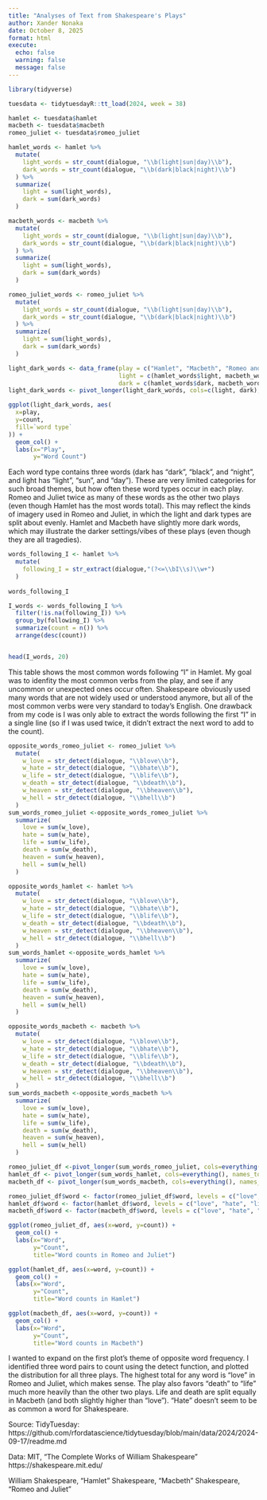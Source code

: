 ```yaml
---
title: "Analyses of Text from Shakespeare's Plays"
author: Xander Nonaka
date: October 8, 2025 
format: html 
execute: 
  echo: false
  warning: false
  message: false
---
```


```r
library(tidyverse)
```

```r
tuesdata <- tidytuesdayR::tt_load(2024, week = 38)

hamlet <- tuesdata$hamlet
macbeth <- tuesdata$macbeth
romeo_juliet <- tuesdata$romeo_juliet
```

```r
hamlet_words <- hamlet %>% 
  mutate(
    light_words = str_count(dialogue, "\\b(light|sun|day)\\b"),
    dark_words = str_count(dialogue, "\\b(dark|black|night)\\b")
  ) %>% 
  summarize(
    light = sum(light_words),
    dark = sum(dark_words)
  )

macbeth_words <- macbeth %>% 
  mutate(
    light_words = str_count(dialogue, "\\b(light|sun|day)\\b"),
    dark_words = str_count(dialogue, "\\b(dark|black|night)\\b")
  ) %>% 
  summarize(
    light = sum(light_words),
    dark = sum(dark_words)
  )

romeo_juliet_words <- romeo_juliet %>% 
  mutate(
    light_words = str_count(dialogue, "\\b(light|sun|day)\\b"),
    dark_words = str_count(dialogue, "\\b(dark|black|night)\\b")
  ) %>% 
  summarize(
    light = sum(light_words),
    dark = sum(dark_words)
  )
```

```r
light_dark_words <- data_frame(play = c("Hamlet", "Macbeth", "Romeo and Juliet"), 
                               light = c(hamlet_words$light, macbeth_words$light, romeo_juliet_words$light), 
                               dark = c(hamlet_words$dark, macbeth_words$dark, romeo_juliet_words$dark))
light_dark_words <- pivot_longer(light_dark_words, cols=c(light, dark), names_to="word type", values_to="count")
```

```r
ggplot(light_dark_words, aes(
  x=play, 
  y=count, 
  fill=`word type`
)) +
  geom_col() +
  labs(x="Play",
       y="Word Count")
```
Each word type contains three words (dark has "dark", "black", and "night", and light has "light", "sun", and "day"). These are very limited categories for such broad themes, but how often these word types occur in each play. Romeo and Juliet twice as many of these words as the other two plays (even though Hamlet has the most words total). This may reflect the kinds of imagery used in Romeo and Juliet, in which the light and dark types are split about evenly. Hamlet and Macbeth have slightly more dark words, which may illustrate the darker settings/vibes of these plays (even though they are all tragedies). 

```r
words_following_I <- hamlet %>%
  mutate(
    following_I = str_extract(dialogue,"(?<=\\bI\\s)\\w+")
  )
  
words_following_I
```

```r
I_words <- words_following_I %>% 
  filter(!is.na(following_I)) %>% 
  group_by(following_I) %>% 
  summarize(count = n()) %>% 
  arrange(desc(count))


head(I_words, 20)
```
This table shows the most common words following "I" in Hamlet. My goal was to idenfity the most common verbs from the play, and see if any uncommon or unexpected ones occur often. Shakespeare obviously used many words that are not widely used or understood anymore, but all of the most common verbs were very standard to today's English. One drawback from my code is I was only able to extract the words following the first "I" in a single line (so if I was used twice, it didn't extract the next word to add to the count).  

```r
opposite_words_romeo_juliet <- romeo_juliet %>% 
  mutate(
    w_love = str_detect(dialogue, "\\blove\\b"),
    w_hate = str_detect(dialogue, "\\bhate\\b"),
    w_life = str_detect(dialogue, "\\blife\\b"),
    w_death = str_detect(dialogue, "\\bdeath\\b"),
    w_heaven = str_detect(dialogue, "\\bheaven\\b"), 
    w_hell = str_detect(dialogue, "\\bhell\\b")
  ) 
sum_words_romeo_juliet <-opposite_words_romeo_juliet %>% 
  summarize(
    love = sum(w_love), 
    hate = sum(w_hate), 
    life = sum(w_life), 
    death = sum(w_death), 
    heaven = sum(w_heaven),
    hell = sum(w_hell)
  )

opposite_words_hamlet <- hamlet %>% 
  mutate(
    w_love = str_detect(dialogue, "\\blove\\b"),
    w_hate = str_detect(dialogue, "\\bhate\\b"),
    w_life = str_detect(dialogue, "\\blife\\b"),
    w_death = str_detect(dialogue, "\\bdeath\\b"),
    w_heaven = str_detect(dialogue, "\\bheaven\\b"), 
    w_hell = str_detect(dialogue, "\\bhell\\b")
  ) 
sum_words_hamlet <-opposite_words_hamlet %>% 
  summarize(
    love = sum(w_love), 
    hate = sum(w_hate), 
    life = sum(w_life), 
    death = sum(w_death), 
    heaven = sum(w_heaven),
    hell = sum(w_hell)
  )

opposite_words_macbeth <- macbeth %>% 
  mutate(
    w_love = str_detect(dialogue, "\\blove\\b"),
    w_hate = str_detect(dialogue, "\\bhate\\b"),
    w_life = str_detect(dialogue, "\\blife\\b"),
    w_death = str_detect(dialogue, "\\bdeath\\b"),
    w_heaven = str_detect(dialogue, "\\bheaven\\b"), 
    w_hell = str_detect(dialogue, "\\bhell\\b")
  ) 
sum_words_macbeth <-opposite_words_macbeth %>% 
  summarize(
    love = sum(w_love), 
    hate = sum(w_hate), 
    life = sum(w_life), 
    death = sum(w_death), 
    heaven = sum(w_heaven),
    hell = sum(w_hell)
  )
```

```r
romeo_juliet_df <-pivot_longer(sum_words_romeo_juliet, cols=everything(), names_to = "word", values_to = "count")
hamlet_df <- pivot_longer(sum_words_hamlet, cols=everything(), names_to = "word", values_to = "count")
macbeth_df <- pivot_longer(sum_words_macbeth, cols=everything(), names_to = "word", values_to = "count")
```
```r
romeo_juliet_df$word <- factor(romeo_juliet_df$word, levels = c("love", "hate", "life", "death", "heaven", "hell"))
hamlet_df$word <- factor(hamlet_df$word, levels = c("love", "hate", "life", "death", "heaven", "hell"))
macbeth_df$word <- factor(macbeth_df$word, levels = c("love", "hate", "life", "death", "heaven", "hell"))

```


```r
ggplot(romeo_juliet_df, aes(x=word, y=count)) + 
  geom_col() +
  labs(x="Word", 
       y="Count",
       title="Word counts in Romeo and Juliet")
```
```r
ggplot(hamlet_df, aes(x=word, y=count)) + 
  geom_col() +
  labs(x="Word", 
       y="Count",
       title="Word counts in Hamlet")
```
```r
ggplot(macbeth_df, aes(x=word, y=count)) + 
  geom_col() +
  labs(x="Word", 
       y="Count",
       title="Word counts in Macbeth")
```
I wanted to expand on the first plot's theme of opposite word frequency. I identified three word pairs to count using the detect function, and plotted the distribution for all three plays. The highest total for any word is "love" in Romeo and Juliet, which makes sense. The play also favors "death" to "life" much more heavily than the other two plays. Life and death are split equally in Macbeth (and both slightly higher than "love"). "Hate" doesn't seem to be as common a word for Shakespeare. 

Source: 
TidyTuesday: https://github.com/rfordatascience/tidytuesday/blob/main/data/2024/2024-09-17/readme.md

Data: 
MIT, "The Complete Works of William Shakespeare"
https://shakespeare.mit.edu/

William Shakespeare, "Hamlet"
Shakespeare, "Macbeth" 
Shakespeare, "Romeo and Juliet" 
